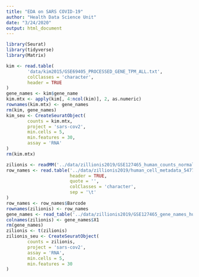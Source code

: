 ```yaml
---
title: "EDA on SARS COVID-19"
author: "Health Data Science Unit"
date: "3/24/2020"
output: html_document
---
```



```r
library(Seurat)
library(tidyverse)
library(Matrix)
```

```r
kim <- read.table(
        'data/kim2015/GSE69405_PROCESSED_GENE_TPM_ALL.txt',
        colClasses = 'character',
        header = TRUE
)
gene_names <- kim$gene_name
kim.mtx <- apply(kim[, 4:ncol(kim)], 2, as.numeric)
rownames(kim.mtx) <- gene_names 
rm(kim, gene_names)
kim_seu <- CreateSeuratObject(
        counts = kim.mtx, 
        project = 'sars-cov2', 
        min.cells = 5, 
        min.features = 30, 
        assay = 'RNA'
)
rm(kim.mtx)

zilionis <- readMM('../data/zillionis2019/GSE127465_human_counts_normalized_54773x41861.mtx')
row_names <- read.table('../data/zillionis2019/human_cell_metadata_54773x25.tsv', 
                        header = TRUE, 
                        quote = '', 
                        colClasses = 'character', 
                        sep = '\t'
)
row_names <- row_names$Barcode
rownames(zilionis) <- row_names
gene_names <- read_table('../data/zillionis2019/GSE127465_gene_names_human_41861.tsv', col_names = FALSE)
colnames(zilionis) <- gene_names$X1
rm(gene_names)
zilionis <- t(zilionis)
zilionis_seu <- CreateSeuratObject(
        counts = zilionis, 
        project = 'sars-cov2', 
        assay = 'RNA', 
        min.cells = 5, 
        min.features = 30
)
```

```r

```